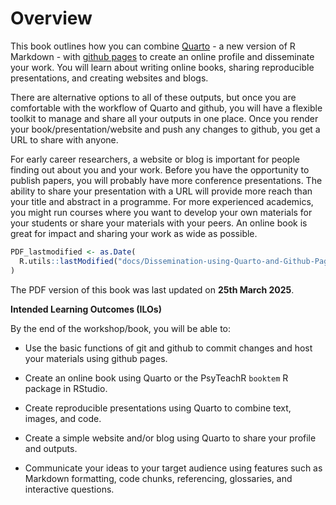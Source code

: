 # Overview {.unnumbered}

This book outlines how you can combine [Quarto](https://quarto.org/docs/get-started/hello/rstudio.html){target="_blank"} - a new version of R Markdown - with [github pages](https://pages.github.com/){target="_blank"} to create an online profile and disseminate your work. You will learn about writing online books, sharing reproducible presentations, and creating websites and blogs.

There are alternative options to all of these outputs, but once you are comfortable with the workflow of Quarto and github, you will have a flexible toolkit to manage and share all your outputs in one place. Once you render your book/presentation/website and push any changes to github, you get a URL to share with anyone.

For early career researchers, a website or blog is important for people finding out about you and your work. Before you have the opportunity to publish papers, you will probably have more conference presentations. The ability to share your presentation with a URL will provide more reach than your title and abstract in a programme. For more experienced academics, you might run courses where you want to develop your own materials for your students or share your materials with your peers. An online book is great for impact and sharing your work as wide as possible.

```r
PDF_lastmodified <- as.Date(
  R.utils::lastModified("docs/Dissemination-using-Quarto-and-Github-Pages.pdf")
)
```

The PDF version of this book was last updated on **25th March 2025**.

**Intended Learning Outcomes (ILOs)**

By the end of the workshop/book, you will be able to:

-   Use the basic functions of git and github to commit changes and host your materials using github pages.

-   Create an online book using Quarto or the PsyTeachR `booktem` R package in RStudio.

-   Create reproducible presentations using Quarto to combine text, images, and code.

-   Create a simple website and/or blog using Quarto to share your profile and outputs.

-   Communicate your ideas to your target audience using features such as Markdown formatting, code chunks, referencing, glossaries, and interactive questions.
